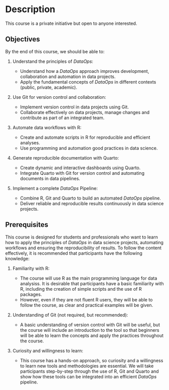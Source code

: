 # Description

This course is a private initiative but open to anyone interested.

## Objectives

By the end of this course, we should be able to:

1) Understand the principles of _DataOps_:

    - Understand how a _DataOps_ approach improves development, collaboration and automation in data projects.
    - Apply the fundamental concepts of _DataOps_ in different contexts (public, private, academic).

1) Use Git for version control and collaboration:

    - Implement version control in data projects using Git.
    - Collaborate effectively on data projects, manage changes and contribute as part of an integrated team.

1) Automate data workflows with R:

    - Create and automate scripts in R for reproducible and efficient analyses.
    - Use programming and automation good practices in data science.
    
1) Generate reproducible documentation with Quarto:

    - Create dynamic and interactive dashboards using Quarto.
    - Integrate Quarto with Git for version control and automating documents in data pipelines.
    
1) Implement a complete _DataOps_ Pipeline:

    - Combine R, Git and Quarto to build an automated _DataOps_ pipeline.
    - Deliver reliable and reproducible results continuously in data science projects.
    
## Prerequisites

This course is designed for students and professionals who want to learn how to apply the principles of _DataOps_ in data science projects, automating workflows and ensuring the reproducibility of results. To follow the content effectively, it is recommended that participants have the following knowledge:

1) Familiarity with R:

    - The course will use R as the main programming language for data analysiss. It is desirable that participants have a basic familiarity with R, including the creation of simple scripts and the use of R packages.
    - However, even if they are not fluent R users, they will be able to follow the course, as clear and practical examples will be given.

1) Understanding of Git (not required, but recommended):

    - A basic understanding of version control with Git will be useful, but the course will include an introduction to the tool so that beginners will be able to learn the concepts and apply the practices throughout the course.
    
1) Curiosity and willingness to learn:

    - This course has a hands-on approach, so curiosity and a willingness to learn new tools and methodologies are essential. We will take participants step-by-step through the use of R, Git and Quarto and show how these tools can be integrated into an efficient _DataOps_ pipeline.
